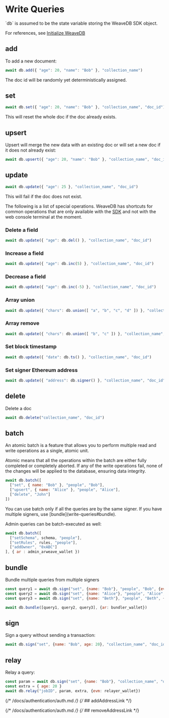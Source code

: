 
# Write Queries

<Callout type="info" emoji="💡">
`db` is assumed to be the state variable storing the WeaveDB SDK object.

For references, see [Initialize WeaveDB](/get-started#initialize-weavedb)
</Callout>

## add

To add a new document:

```js copy
await db.add({ "age": 20, "name": "Bob" }, "collection_name")
```
<Callout type="info" emoji="💡">
The doc id will be randomly yet deterministically assigned.
</Callout>

## set

```js copy
await db.set({ "age": 20, "name": "Bob" }, "collection_name", "doc_id")
```

<Callout type="info" emoji="💡">
This will reset the whole doc if the doc already exists.
</Callout>

## upsert

Upsert will merge the new data with an existing doc or will set a new doc if it does not already exist:

```js copy
await db.upsert({ "age": 20, "name": "Bob" }, "collection_name", "doc_id")
```

## update

```js copy
await db.update({ "age": 25 }, "collection_name", "doc_id")
```

<Callout type="info" emoji="💡">
This will fail if the doc does not exist.
</Callout>

The following is a list of special operations. WeaveDB has shortcuts for common operations that are only available with the [SDK](https://docs.weavedb.dev/docs/category/weavedb-sdk) and not with the web console terminal at the moment.

### Delete a field

```js copy
await db.update({ "age": db.del() }, "collection_name", "doc_id")
```

### Increase a field

```js copy
await db.update({ "age": db.inc(5) }, "collection_name", "doc_id")
```

### Decrease a field

```js copy
await db.update({ "age": db.inc(-5) }, "collection_name", "doc_id")
```

### Array union

```js copy
await db.update({ "chars": db.union([ "a", "b", "c", "d" ]) }, "collection_name", "doc_id")
```

### Array remove

```js copy
await db.update({ "chars": db.union([ "b", "c" ]) }, "collection_name", "doc_id")
```

### Set block timestamp
```js copy
await db.update({ "date": db.ts() }, "collection_name", "doc_id")
```

### Set signer Ethereum address
```js copy
await db.update({ "address": db.signer() }, "collection_name", "doc_id")
```

## delete

Delete a doc

```js copy
await db.delete("collection_name", "doc_id")
```

## batch

An atomic batch is a feature that allows you to perform multiple read and write operations as a single, atomic unit. 

Atomic means that all the operations within the batch are either fully completed or completely aborted. If any of the write operations fail, none of the changes will be applied to the database, ensuring data integrity.

```js copy
await db.batch([
  ["set", { name: "Bob" }, "people", "Bob"],
  ["upsert", { name: "Alice" }, "people", "Alice"],
  ["delete", "John"]
])
```

<Callout type="info" emoji="💡">
You can use batch only if all the queries are by the same signer. If you have multiple signers, use [bundle](write-queries#bundle).
</Callout>

Admin queries can be batch-executed as well:

```js copy
await db.batch([
  ["setSchema", schema, "people"],
  ["setRules", rules, "people"],
  ["addOwner", "0xABC"]
], { ar : admin_arweave_wallet })
```

## bundle

Bundle multiple queries from multiple signers

```js copy
const query1 = await db.sign("set", {name: "Bob"}, "people", "Bob", {evm: wallet1})
const query2 = await db.sign("set", {name: "Alice"}, "people", "Alice", {ii: wallet2})
const query3 = await db.sign("set", {name: "Beth"}, "people", "Beth", {ar: wallet3})

await db.bundle([query1, query2, query3], {ar: bundler_wallet})
```

## sign

Sign a query without sending a transaction:

```js copy
await db.sign("set", {name: "Bob", age: 20}, "collection_name", "doc_id")
```

## relay

Relay a query:

```js copy
const param = await db.sign("set", {name: "Bob"}, "collection_name", "doc_id")
const extra = { age: 20 }
await db.relay("jobID", param, extra, {evm: relayer_wallet})
```

{/* /docs/authentication/auth.md */}
{/* ## addAddressLink */}

{/* /docs/authentication/auth.md */}
{/* ## removeAddressLink */}

